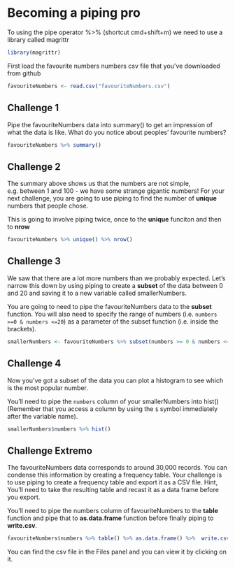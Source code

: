 
# Becoming a piping pro

To using the pipe operator %>% (shortcut cmd+shift+m) we need to use a library called magrittr
```r
library(magrittr)
```

First load the favourite numbers numbers csv file that you've downloaded from github
```r
favouriteNumbers <- read.csv("favouriteNumbers.csv")
```

## Challenge 1
Pipe the favouriteNumbers data into summary() to get an impression of what the data is like. What do you notice about peoples' favourite numbers?
```r
favouriteNumbers %>% summary()
```

## Challenge 2
The summary above shows us that the numbers are not simple, e.g. between 1 and 100 - we have some strange gigantic numbers! For your next challenge, you are going to use piping to find the number of **unique** numbers that people chose. 

This is going to involve piping twice, once to the **unique** funciton and then to **nrow**
```r
favouriteNumbers %>% unique() %>% nrow()
```

## Challenge 3
We saw that there are a lot more numbers than we probably expected. Let's narrow this down by using piping to create a **subset** of the data between 0 and 20 and saving it to a new variable called smallerNumbers.

You are going to need to pipe the favouriteNumbers data to the **subset** function. You will also need to specify the range of numbers (i.e. `numbers >=0 & numbers <=20`) as a parameter of the subset function (i.e. inside the brackets).
```r
smallerNumbers <- favouriteNumbers %>% subset(numbers >= 0 & numbers <= 20)
```

## Challenge 4
Now you've got a subset of the data you can plot a histogram to see which is the most popular number.

You'll need to pipe the `numbers` column of your smallerNumbers into hist() (Remember that you access a column by using the `$` symbol immediately after the variable name).
```r
smallerNumbers$numbers %>% hist()
```

## Challenge Extremo
The favouriteNumbers data corresponds to around 30,000 records. You can condense this information by creating a frequency table. Your challenge is to use piping to create a frequency table and export it as a CSV file. Hint, You'll need to take the resulting table and recast it as a data frame before you export.

You'll need to pipe the numbers column of favouriteNumbers to the **table** function and pipe that to **as.data.frame** function before finally piping to **write.csv**.
```r
favouriteNumbers$numbers %>% table() %>% as.data.frame() %>%  write.csv(file="frequencyTable.csv")
```

You can find the csv file in the Files panel and you can view it by clicking on it.